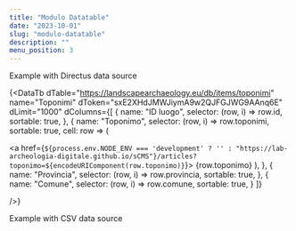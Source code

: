 ```yaml
---
title: "Modulo Datatable"
date: "2023-10-01"
slug: "modulo-datatable"
description: ""
menu_position: 3
---
```



Example with Directus data source

{<DataTb
dTable="https://landscapearchaeology.eu/db/items/toponimi"
name="Toponimi"
dToken="sxE2XHdJMWJiymA9w2QJFGJWG9AAnq6E"
dLimit="1000"
dColumns={[
{
name: "ID luogo",
selector: (row, i) => row.id,
sortable: true,
},
{
name: "Toponimo",
selector: (row, i) => row.toponimi,
sortable: true,
cell: row => (

<a href={`${process.env.NODE_ENV === 'development' ? '' : "https://lab-archeologia-digitale.github.io/sCMS"}/articles?toponimo=${encodeURIComponent(row.toponimo)}`}>
    {row.toponimo}
  </a>
),
},
{
name: "Provincia",
selector: (row, i) => row.provincia,
sortable: true,
},
{
name: "Comune",
selector: (row, i) => row.comune,
sortable: true,
}
]}

/>}

Example with CSV data source
